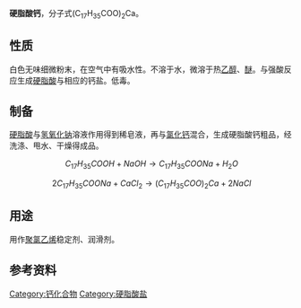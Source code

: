 {{chembox
|  Reference=<ref name="BGIA GESTIS">{{GESTIS|ZVG=20980|CAS=1592-23-0|Datum=24. August 2009}}</ref><ref name="merck">[http://chemie.uni-lueneburg.de/gefahr/1021/102154.pdf MSDS (Merck)]{{dead link|date=2018年4月 |bot=InternetArchiveBot |fix-attempted=yes }}</ref>
|  ImageFile=Stearic Acid Calcium Salt Structural Formula V.2.svg
|  ImageSize=250px
|  ImageName=硬脂酸钙中阴阳离子的示意图
|  IUPACName=Calcium octadecanoate
|  OtherNames=十八酸钙<br />十八酸钙盐<br />十八烷酸钙<br />E 572
|Section1={{Chembox Identifiers
|  CASNo_Ref = {{cascite}}
|  CASNo=1592-23-0
|  PubChem=15324
|  ChemSpiderID = 14587
|  InChI = 1/2C18H36O2.Ca/c2*1-2-3-4-5-6-7-8-9-10-11-12-13-14-15-16-17-18(19)20;/h2*2-17H2,1H3,(H,19,20);/q;;+2/p-2
|  InChIKey = CJZGTCYPCWQAJB-NUQVWONBAL
|  SMILES = [Ca+2].[O-]C(=O)CCCCCCCCCCCCCCCCC.[O-]C(=O)CCCCCCCCCCCCCCCCC
  }}
|Section2={{Chembox Properties
|  C=36|H=70|Ca=1|O=4 
|  Appearance=白色略带黄色可燃固体
|  Density=1.065 g·cm<sup>−3</sup>
|  MeltingPt=140-160 °C
|  BoilingPt=435 °C
|  Boiling_notes=分解
|  Solubility= 不溶(2.2 mg/L，20 °C)
|  SolOther=可溶于[[吡啶|吡啶]]，微溶于[[醇|醇]]、[[醚|醚]]
  }}
|Section3={{Chembox Hazards
|  LD50= ＞10.000 mg·kg−1 (大鼠经口)
  }}
}}

'''硬脂酸钙'''，分子式(C<sub>17</sub>H<sub>35</sub>COO)<sub>2</sub>Ca。

==性质==
白色无味细微粉末，在空气中有吸水性。不溶于水，微溶于热[[乙醇|乙醇]]、[[醚|醚]]。与强酸反应生成[[硬脂酸|硬脂酸]]与相应的钙盐。低毒。

==制备==
[[硬脂酸|硬脂酸]]与[[氢氧化钠|氢氧化钠]]溶液作用得到稀皂液，再与[[氯化钙|氯化钙]]混合，生成硬脂酸钙粗品，经洗涤、甩水、干燥得成品。
:<math>\ C_{17}H_{35}COOH+NaOH\rightarrow C_{17}H_{35}COONa+H_2O</math>
:<math>\ 2C_{17}H_{35}COONa+CaCl_2\rightarrow (C_{17}H_{35}COO)_2Ca+2NaCl</math>

==用途==
用作[[聚氯乙烯|聚氯乙烯]]稳定剂、润滑剂。

==参考资料==
{{reflist}}

{{鈣化合物}}

[[Category:钙化合物|Category:钙化合物]]
[[Category:硬脂酸盐|Category:硬脂酸盐]]